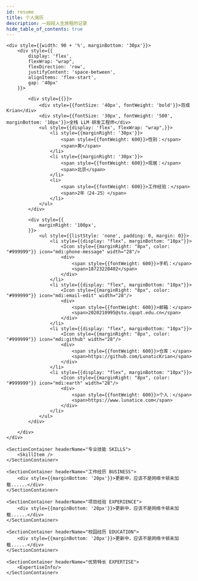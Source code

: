 ```yaml
---
id: resume
title: 个人简历
description: 一段段人生旅程的记录
hide_table_of_contents: true
---
```



<div style={{
    color: '#666666',
    display: 'flex',
    'justify-content': 'center',
    'align-items': 'center',
    'flex-direction': 'column',
    width: 100 + '%'
}}>

    <div style={{width: 90 + '%', marginBottom: '30px'}}>
        <div style={{
            display: 'flex',
            flexWrap: "wrap",
            flexDirection: 'row',
            justifyContent: 'space-between',
            alignItems: 'flex-start',
            gap: '40px'
        }}>

            <div style={{}}>
                <div style={{fontSize: '40px', fontWeight: 'bold'}}>百成 Krian</div>
                <div style={{fontSize: '30px', fontWeight: '500', marginBottom: '10px'}}>全栈 LLM 研发工程师</div>
                <ul style={{display: 'flex', flexWrap: "wrap",}}>
                    <li style={{marginRight: '30px'}}>
                        <span style={{fontWeight: 600}}>性别：</span>
                        <span>男</span>
                    </li>
                    <li style={{marginRight: '30px'}}>
                        <span style={{fontWeight: 600}}>现居：</span>
                        <span>北京</span>
                    </li>
                    <li>
                        <span style={{fontWeight: 600}}>工作经验：</span>
                        <span>2年（24-25）</span>
                    </li>
                </ul>
            </div>

            <div style={{
                marginRight: '100px',
            }}>
                <ul style={{listStyle: 'none', padding: 0, margin: 0}}>
                    <li style={{display: "flex", marginBottom: "10px"}}>
                        <Icon style={{marginRight: "8px", color: "#999999"}} icon="mdi:phone-message" width="28"/>
                        <div>
                            <span style={{fontWeight: 600}}>手机：</span>
                            <span>18723220402</span>
                        </div>
                    </li>
                    <li style={{display: "flex", marginBottom: "10px"}}>
                        <Icon style={{marginRight: "8px", color: "#999999"}} icon="mdi:email-edit" width="28"/>
                        <div>
                            <span style={{fontWeight: 600}}>邮箱：</span>
                            <span>2020210995@stu.cqupt.edu.cn</span>
                        </div>
                    </li>
                    <li style={{display: "flex", marginBottom: "10px"}}>
                        <Icon style={{marginRight: "8px", color: "#999999"}} icon="mdi:github" width="28"/>
                        <div>
                            <span style={{fontWeight: 600}}>仓库：</span>
                            <span>https://github.com/LunaticKrian</span>
                        </div>
                    </li>
                    <li style={{display: "flex", marginBottom: "10px"}}>
                        <Icon style={{marginRight: "8px", color: "#999999"}} icon="mdi:earth" width="28"/>
                        <div>
                            <span style={{fontWeight: 600}}>个人：</span>
                            <span>https://www.lunatice.com</span>
                        </div>
                    </li>
                </ul>
            </div>

        </div>
    </div>

    <SectionContainer headerName="专业技能 SKILLS">
        <SkillItem />
    </SectionContainer>

    <SectionContainer headerName="工作经历 BUSINESS">
        <div style={{marginBottom: '20px'}}>更新中，应该不是网络卡顿未加载......</div>
    </SectionContainer>

    <SectionContainer headerName="项目经验 EXPERIENCE">
        <div style={{marginBottom: '20px'}}>更新中，应该不是网络卡顿未加载......</div>
    </SectionContainer>

    <SectionContainer headerName="校园经历 EDUCATION">
        <div style={{marginBottom: '20px'}}>更新中，应该不是网络卡顿未加载......</div>
    </SectionContainer>

    <SectionContainer headerName="优势特长 EXPERTISE">
        <ExpertiseInfo/>
    </SectionContainer>

</div>


